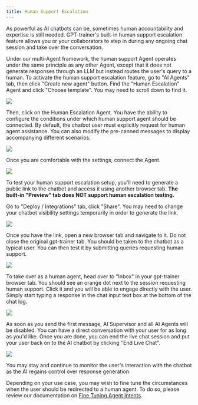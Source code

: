 ```yaml
---
title: Human Support Escalation
---
```


As powerful as AI chatbots can be, sometimes human accountability and expertise is still needed. GPT-trainer's
built-in human support escalation feature allows you or your collaborators to step in during any ongoing chat 
session and take over the conversation.

Under our multi-Agent framework, the human support Agent operates under the same principle as any other Agent, 
except that it does not generate responses through an LLM but instead routes the user's query to a human. 
To activate the human support escalation feature, go to "AI Agents" tab, then click "Create new agent" button.
Find the "Human Escalation" Agent and click "Choose template". You may need to scroll down to find it.

<Frame>
  <img src="/images/human-support-escalation-1.png" />
</Frame>

Then, click on the Human Escalation Agent. You have the ability to configure the conditions under which 
human support agent should be connected. By default, the chatbot user must explicitly request for human agent 
assistance. You can also modify the pre-canned messages to display accompanying different scenarios.

<Frame>
  <img src="/images/human-support-escalation-2.png" />
</Frame>

Once you are comfortable with the settings, connect the Agent.

<Frame>
  <img src="/images/human-support-escalation-3.png" />
</Frame>

To test your human support escalation setup, you'll need to generate a public link to the chatbot and access it 
using another browser tab. **The built-in "Preview" tab does NOT support human escalation testing.**

Go to "Deploy / Integrations" tab, click "Share". You may need to change your chatbot visibility settings temporarily 
in order to generate the link.

<Frame>
  <img src="/images/human-support-escalation-4.png" />
</Frame>

Once you have the link, open a new browser tab and navigate to it. Do not close the original gpt-trainer tab. 
You should be taken to the chatbot as a typical user. You can then test it by submitting queries requesting human support.

<Frame>
  <img src="/images/human-support-escalation-5.png" />
</Frame>

To take over as a human agent, head over to "Inbox" in your gpt-trainer browser tab. You should see an orange dot 
next to the session requesting human support. Click it and you will be able to engage directly with the user. Simply start 
typing a response in the chat input text box at the bottom of the chat log.

<Frame>
  <img src="/images/human-support-escalation-6.png" />
</Frame>

As soon as you send the first message, AI Supervisor and all AI Agents will be disabled. You can have a direct conversation with your 
user for as long as you'd like. Once you are done, you can end the live chat session and put your user back on to the AI chatbot by clicking 
"End Live Chat".

<Frame>
  <img src="/images/human-support-escalation-7.png" />
</Frame>

You may stay and continue to monitor the user's interaction with the chatbot as the AI regains control over response generation.

Depending on your use case, you may wish to fine tune the circumstances when the user should be redirected to a human agent. To do so, please 
review our documentation on [Fine Tuning Agent Intents](fine-tuning-agent-intents).
